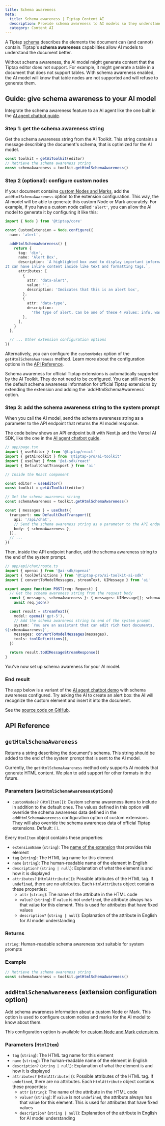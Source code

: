 ```yaml
---
title: Schema awareness
meta:
  title: Schema awareness | Tiptap Content AI
  description: Provide schema awareness to AI models so they understand nodes, marks, and attributes.
  category: Content AI
---
```



A Tiptap [schema](/editor/core-concepts/schema) describes the elements the document can (and cannot) contain. Tiptap's **schema awareness** capabilities allow AI models to understand the document better.

<Callout title="Why schema awareness?" variant="default">
  Without schema awareness, the AI model might generate content that the Tiptap editor does not
  support. For example, it might generate a table in a document that does not support tables. With
  schema awareness enabled, the AI model will know that table nodes are not supported and will
  refuse to generate them.
</Callout>

## Guide: give schema awareness to your AI model

Integrate the schema awareness feature to an AI agent like the one built in the [AI agent chatbot guide](/content-ai/capabilities/ai-toolkit/guides/ai-agent-chatbot).

### Step 1: get the schema awareness string

Get the schema awareness string from the AI Toolkit. This string contains a message describing the document's schema, that is optimized for the AI model.

```ts
const toolkit = getAiToolkit(editor)
// Retrieve the schema awareness string
const schemaAwareness = toolkit.getHtmlSchemaAwareness()
```

### Step 2 (optional): configure custom nodes

If your document contains [custom Nodes and Marks](/editor/extensions/custom-extensions), add the `addHtmlSchemaAwareness` option to the extension configuration. This way, the AI model will be able to generate this custom Node or Mark accurately. For example, if you have a custom node called `'alert'`, you can allow the AI model to generate it by configuring it like this:

```ts
import { Node } from '@tiptap/core'

const CustomExtension = Node.configure({
  name: 'alert',

  addHtmlSchemaAwareness() {
    return {
      tag: 'div',
      name: 'Alert Box',
      description: `A highlighted box used to display important information, warnings, or tips to the user.
It can have inline content inside like text and formatting tags.`,
      attributes: [
        {
          attr: 'data-alert',
          value: '',
          description: 'Indicates that this is an alert box',
        },
        {
          attr: 'data-type',
          description:
            'The type of alert. Can be one of these 4 values: info, warning, error, or success',
        },
      ],
    }
  },

  // ... Other extension configuration options
})
```

Alternatively, you can configure the `customNodes` option of the `getHtmlSchemaAwareness` method. Learn more about the configuration options in the [API Reference](#gethtmlschemaawareness).

<Callout title="What about official Tiptap extensions?" variant="info">
  Schema awareness for official Tiptap extensions is automatically supported by the AI Toolkit. They
  do not need to be configured. You can still override the default schema awareness information for
  official Tiptap extensions by extending the extension and adding the `addHtmlSchemaAwareness`
  option.
</Callout>

### Step 3: add the schema awareness string to the system prompt

When you call the AI model, send the schema awareness string as a parameter to the API endpoint that returns the AI model response.

The code below shows an API endpoint built with Next.js and the Vercel AI SDK, like the one in the [AI agent chatbot guide](/content-ai/capabilities/ai-toolkit/guides/ai-agent-chatbot).

```ts
// app/page.tsx
import { useEditor } from '@tiptap/react'
import { getAiToolkit } from '@tiptap-pro/ai-toolkit'
import { useChat } from '@ai-sdk/react'
import { DefaultChatTransport } from 'ai'

// Inside the React component

const editor = useEditor()
const toolkit = getAiToolkit(editor)

// Get the schema awareness string
const schemaAwareness = toolkit.getHtmlSchemaAwareness()

const { messages } = useChat({
  transport: new DefaultChatTransport({
    api: '/api/chat',
    // Send the schema awareness string as a parameter to the API endpoint
    body: { schemaAwareness },
  }),
  // ...
})
```

Then, inside the API endpoint handler, add the schema awareness string to the end of the system prompt.

```ts
// app/api/chat/route.ts
import { openai } from '@ai-sdk/openai'
import { toolDefinitions } from '@tiptap-pro/ai-toolkit-ai-sdk'
import { convertToModelMessages, streamText, UIMessage } from 'ai'

export async function POST(req: Request) {
  // Get the schema awareness string from the request body
  const { messages, schemaAwareness }: { messages: UIMessage[]; schemaAwareness: string } =
    await req.json()

  const result = streamText({
    model: openai('gpt-5'),
    // Add the schema awareness string to end of the system prompt
    system: `You are an assistant that can edit rich text documents.
${schemaAwareness}`,
    messages: convertToModelMessages(messages),
    tools: toolDefinitions(),
  })

  return result.toUIMessageStreamResponse()
}
```

You've now set up schema awareness for your AI model.

### End result

The app below is a variant of the [AI agent chatbot demo](/content-ai/capabilities/ai-toolkit/guides/ai-agent-chatbot) with schema awareness configured. Try asking the AI to create an alert box: the AI will recognize the custom element and insert it into the document.

<CodeDemo isLarge isScrollable path="" src="https://ai-toolkit-demos.vercel.app/schema-awareness" />

See the [source code on GitHub](https://github.com/ueberdosis/ai-toolkit-demos).

## API Reference

## `getHtmlSchemaAwareness`

Returns a string describing the document's schema. This string should be added to the end of the system prompt that is sent to the AI model.

Currently, the `getHtmlSchemaAwareness` method only supports AI models that generate HTML content. We plan to add support for other formats in the future.

### Parameters (`GetHtmlSchemaAwarenessOptions`)

- `customNodes?` (`HtmlItem[]`): Custom schema awareness items to include in addition to the default ones. The values defined in this option will override the schema awareness data defined in the `addHtmlSchemaAwareness` configuration option of custom extensions. They will also override the schema awareness data of official Tiptap extensions. Default: `[]`.

Every `HtmlItem` object contains these properties:

- `extensionName` (`string`): The [name of the extension](/editor/extensions/custom-extensions/create-new/extension#name) that provides this element
- `tag` (`string`): The HTML tag name for this element
- `name` (`string`): The human-readable name of the element in English
- `description?` (`string | null`): Explanation of what the element is and how it is displayed
- `attributes?` (`HtmlAttribute[]`): Possible attributes of the HTML tag. If `undefined`, there are no attributes. Each `HtmlAttribute` object contains these properties:
  - `attr` (`string`): The name of the attribute in the HTML code
  - `value?` (`string`): If `value` is not `undefined`, the attribute always has that value for this element. This is used for attributes that have fixed values
  - `description?` (`string | null`): Explanation of the attribute in English for AI model understanding

### Returns

`string`: Human-readable schema awareness text suitable for system prompts

### Example

```ts
// Retrieve the schema awareness string
const schemaAwareness = toolkit.getHtmlSchemaAwareness()
```

## `addHtmlSchemaAwareness` (extension configuration option)

Add schema awareness information about a custom Node or Mark. This option is used to configure custom nodes and marks for the AI model to know about them.

This configuration option is available for [custom Node and Mark extensions](/editor/extensions/custom-extensions/create-new/node).

### Parameters (`HtmlItem`)

- `tag` (`string`): The HTML tag name for this element
- `name` (`string`): The human-readable name of the element in English
- `description?` (`string | null`): Explanation of what the element is and how it is displayed
- `attributes?` (`HtmlAttribute[]`): Possible attributes of the HTML tag. If `undefined`, there are no attributes. Each `HtmlAttribute` object contains these properties:
  - `attr` (`string`): The name of the attribute in the HTML code
  - `value?` (`string`): If `value` is not `undefined`, the attribute always has that value for this element. This is used for attributes that have fixed values
  - `description?` (`string | null`): Explanation of the attribute in English for AI model understanding
